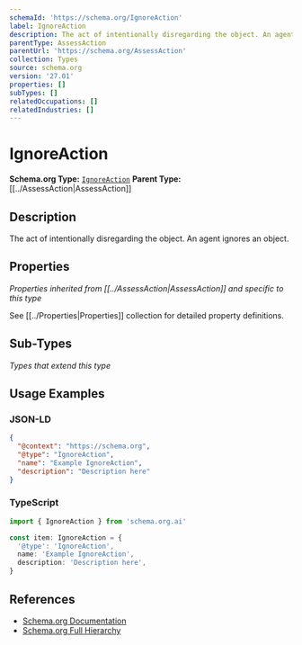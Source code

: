 ```yaml
---
schemaId: 'https://schema.org/IgnoreAction'
label: IgnoreAction
description: The act of intentionally disregarding the object. An agent ignores an object.
parentType: AssessAction
parentUrl: 'https://schema.org/AssessAction'
collection: Types
source: schema.org
version: '27.01'
properties: []
subTypes: []
relatedOccupations: []
relatedIndustries: []
---
```

# IgnoreAction

**Schema.org Type:** [`IgnoreAction`](https://schema.org/IgnoreAction)
**Parent Type:** [[../AssessAction|AssessAction]]

## Description

The act of intentionally disregarding the object. An agent ignores an object.

## Properties

*Properties inherited from [[../AssessAction|AssessAction]] and specific to this type*

See [[../Properties|Properties]] collection for detailed property definitions.

## Sub-Types

*Types that extend this type*

## Usage Examples

### JSON-LD

```json
{
  "@context": "https://schema.org",
  "@type": "IgnoreAction",
  "name": "Example IgnoreAction",
  "description": "Description here"
}
```

### TypeScript

```typescript
import { IgnoreAction } from 'schema.org.ai'

const item: IgnoreAction = {
  '@type': 'IgnoreAction',
  name: 'Example IgnoreAction',
  description: 'Description here',
}
```

## References

- [Schema.org Documentation](https://schema.org/IgnoreAction)
- [Schema.org Full Hierarchy](https://schema.org/docs/full.html)
